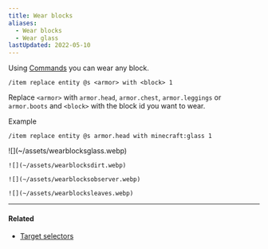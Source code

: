 ```yaml
---
title: Wear blocks
aliases:
  - Wear blocks
  - Wear glass
lastUpdated: 2022-05-10
---
```



Using [Commands](/command) you can wear any block.

```mcfunction
/item replace entity @s <armor> with <block> 1
```

Replace `<armor>` with `armor.head`, `armor.chest`, `armor.leggings` or `armor.boots` and `<block>` with the block id you want to wear.

Example

```mcfunction
/item replace entity @s armor.head with minecraft:glass 1
```

<Gallery>
	![](~/assets/wearblocksglass.webp)

	![](~/assets/wearblocksdirt.webp)

	![](~/assets/wearblocksobserver.webp)
	
	![](~/assets/wearblocksleaves.webp)
</Gallery>

---

#### Related

- [Target selectors](/targetselector)
